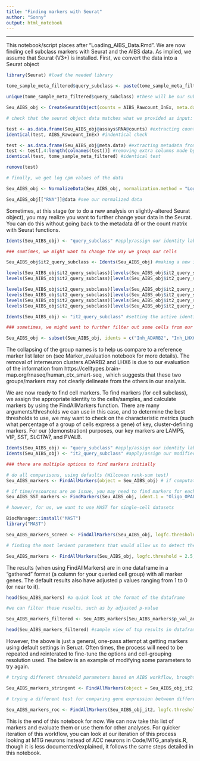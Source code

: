 ```yaml
---
title: "Finding markers with Seurat"
author: "Sonny"
output: html_notebook
---
```

---

This notebook/script places after "Loading_AIBS_Data.Rmd". We are now finding cell subclass markers with Seurat and the AIBS data. 
As implied, we assume that Seurat (V3+) is installed.
First, we convert the data into a Seurat object

```r

library(Seurat) #load the needed library

tome_sample_meta_filtered$query_subclass <- paste(tome_sample_meta_filtered$split_class, tome_sample_meta_filtered$split_subclass, sep="_") #generate a final set of labels for subclass by combining class labels and subclass gene labels

unique(tome_sample_meta_filtered$query_subclass) #these will be our subclasses/key cell-group identifies that we use for getting cell markers

Seu_AIBS_obj <- CreateSeuratObject(counts = AIBS_Rawcount_InEx, meta.data = tome_sample_meta_filtered) #after confirming our grouping variable, this creates the Seurat object

# check that the seurat object data matches what we provided as input:

test <- as.data.frame(Seu_AIBS_obj@assays$RNA@counts) #extracting count matrix from Seurat object
identical(test, AIBS_Rawcount_InEx) #indentical check

test <- as.data.frame(Seu_AIBS_obj@meta.data) #extracting metadata from Seurat object
test <- test[,4:length(colnames(test))] #removing extra columns made by Seurat
identical(test, tome_sample_meta_filtered) #identical test

remove(test)

# finally, we get log cpm values of the data

Seu_AIBS_obj <- NormalizeData(Seu_AIBS_obj, normalization.method = "LogNormalize", scale.factor = 1000000)

Seu_AIBS_obj[["RNA"]]@data #see our normalized data

```

Sometimes, at this stage (or to do a new analysis on slightly-altered Seurat object), you may realize you want to further change your data in the Seurat. You can do this without going back to the metadata df or the count matrix with Seurat functions.

```r

Idents(Seu_AIBS_obj) <- "query_subclass" #apply/assign our identity labels of interest to cells (we would just do this if there were no modifications to be made to the Seurat object)

### somtimes, we might want to change the way we group our cells

Seu_AIBS_obj$it2_query_subclass <- Idents(Seu_AIBS_obj) #making a new identity variable; starting by copying the previous active idents (which was "query_subclass" at the time); this needs the first command in this chunk (line 45) to be run first; we are effectively making a copy of "query_subclass" here

levels(Seu_AIBS_obj$it2_query_subclass)[levels(Seu_AIBS_obj$it2_query_subclass)=="Oligo_MOBP"] <- "Oligo" #collapsing the oligo groups
levels(Seu_AIBS_obj$it2_query_subclass)[levels(Seu_AIBS_obj$it2_query_subclass)=="Oligo_OPALIN"] <- "Oligo" #collapsing the oligo groups

levels(Seu_AIBS_obj$it2_query_subclass)[levels(Seu_AIBS_obj$it2_query_subclass)=="Exc_RORB"] <- "Pyramidal" #collapsing the exc groups
levels(Seu_AIBS_obj$it2_query_subclass)[levels(Seu_AIBS_obj$it2_query_subclass)=="Exc_LINC00507"] <- "Pyramidal" #collapsing the exc groups
levels(Seu_AIBS_obj$it2_query_subclass)[levels(Seu_AIBS_obj$it2_query_subclass)=="Exc_FEZF2"] <- "Pyramidal" #collapsing the exc groups
levels(Seu_AIBS_obj$it2_query_subclass)[levels(Seu_AIBS_obj$it2_query_subclass)=="Exc_THEMIS"] <- "Pyramidal" #collapsing the exc groups

Idents(Seu_AIBS_obj) <- "it2_query_subclass" #setting the active identity (the grouping variable that Seurat will use to distinguish between groups of cells, for calculating cell markers) to the new set of identity variables

### sometimes, we might want to further filter out some cells from our analyses

Seu_AIBS_obj <- subset(Seu_AIBS_obj, idents = c("Inh_ADARB2", "Inh_LHX6"), invert = TRUE) #we want all cells except for these two groups

```

The collapsing of the group names is to help us compare to a reference marker list later on (see Marker_evaluation notebook for more details).
The removal of interneuron clusters ADARB2 and LHX6 is due to our evaluation of the information from https://celltypes.brain-map.org/rnaseq/human_ctx_smart-seq , which suggests that these two groups/markers may not clearly delineate from the others in our analysis.

We are now ready to find cell markers.
To find markers (for cell subclass), we assign the appropriate identity to the cells/samples, and calculate markers by using the FindAllMarkers function. There are many arguments/thresholds we can use in this case, and to determine the best thresholds to use, we may want to check on the characteristic metrics (such what percentage of a group of cells express a gene) of key, cluster-defining markers. For our (demonstration) purposes, our key markers are LAMP5, VIP, SST, SLC17A7, and PVALB.

```r

Idents(Seu_AIBS_obj) <- "query_subclass" #apply/assign our identity labels of interest to cells
Idents(Seu_AIBS_obj) <- "it2_query_subclass" #apply/assign our modified/edited identity labels instead, if desired (we do, for this example)

### there are multiple options to find markers initially

# do all comparisons, using defaults (Wilcoxon rank-sum test)
Seu_AIBS_markers <- FindAllMarkers(object = Seu_AIBS_obj) # if computational resources/time is not an issue, using all default settings

# if time/resources are an issue, you may need to find markers for each group separately, such as by the example code below:
Seu_AIBS_SST_markers <- FindMarkers(Seu_AIBS_obj, ident.1 = "Oligo_OPALIN") #this is not run for the generation of this notbook

# however, for us, we want to use MAST for single-cell datasets

BiocManager::install("MAST")
library("MAST")

Seu_AIBS_markers_screen <- FindAllMarkers(Seu_AIBS_obj, logfc.threshold = .1, min.pct = .1, only.pos = TRUE, return.thresh = .05, test.use = "MAST") # we use this as a dummy run; we don't care about the results per se, but rather the fold-changes and detected percentages of key markers in their cannonical groups (e.g: SST in SST cluster) 

# finding the most lenient parameters that would allow us to detect the key markers (derived from the results of Seu_AIBS_markers_liberal), we can rerun the test with these parameters

Seu_AIBS_markers <- FindAllMarkers(Seu_AIBS_obj, logfc.threshold = 2.5, min.pct = .35, only.pos = TRUE, return.thresh = .05, test.use = "MAST")

```

The results (when using FindAllMarkers) are in one dataframe in a "gathered" format (a column for your queried cell group) with all marker genes. The default results also have adjusted p values ranging from 1 to 0 (or near to it).

```r

head(Seu_AIBS_markers) #a quick look at the format of the dataframe

#we can filter these results, such as by adjusted p-value

Seu_AIBS_markers_filtered <- Seu_AIBS_markers[Seu_AIBS_markers$p_val_adj < .05,] #p value filter

head(Seu_AIBS_markers_filtered) #sample view of top results in dataframe

```

However, the above is just a general, one-pass attempt at getting markers using default settings in Seruat. Often times, the process will need to be repeated and reinterated to fine-tune the options and cell-grouping resolution used. The below is an example of modifying some parameters to try again.

```r

# trying different threshold parameters based on AIBS workflow, brought to our attention by Jordan Sicherman 

Seu_AIBS_markers_stringent <- FindAllMarkers(object = Seu_AIBS_obj_it2, slot = "data", logfc.threshold = 1, test.use = "MAST", min.pct = .7, min.diff.pct = .8, only.pos = TRUE, return.thresh = .05) 

# trying a different test for comparing gene expression between different groups, also usable in Seurat

Seu_AIBS_markers_roc <- FindAllMarkers(Seu_AIBS_obj_it2, logfc.threshold = 2.5, min.pct = .35, only.pos = TRUE, return.thresh = .05, test.use = "roc")

```

This is the end of this notebook for now. We can now take this list of markers and evaluate them or use them for other analyses. For quicker iteration of this workflow, you can look at our iteration of this process looking at MTG neurons instead of ACC neurons in Code/MTG_analysis.R, though it is less documented/explained, it follows the same steps detailed in this notebook.
